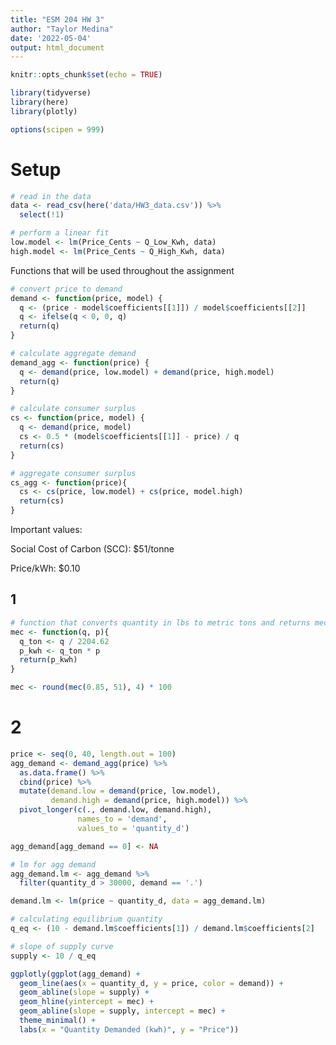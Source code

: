 ```yaml
---
title: "ESM 204 HW 3"
author: "Taylor Medina"
date: '2022-05-04'
output: html_document
---
```


```r
knitr::opts_chunk$set(echo = TRUE)

library(tidyverse)
library(here)
library(plotly)

options(scipen = 999)
```

# Setup 
```r
# read in the data
data <- read_csv(here('data/HW3_data.csv')) %>% 
  select(!1) 

# perform a linear fit
low.model <- lm(Price_Cents ~ Q_Low_Kwh, data)
high.model <- lm(Price_Cents ~ Q_High_Kwh, data)
```

Functions that will be used throughout the assignment
```r
# convert price to demand
demand <- function(price, model) {
  q <- (price - model$coefficients[[1]]) / model$coefficients[[2]]
  q <- ifelse(q < 0, 0, q)
  return(q)
}

# calculate aggregate demand
demand_agg <- function(price) {
  q <- demand(price, low.model) + demand(price, high.model)
  return(q)
}

# calculate consumer surplus
cs <- function(price, model) {
  q <- demand(price, model)
  cs <- 0.5 * (model$coefficients[[1]] - price) / q
  return(cs)
}

# aggregate consumer surplus
cs_agg <- function(price){
  cs <- cs(price, low.model) + cs(price, model.high)
  return(cs)
}


```

Important values:

Social Cost of Carbon (SCC): $51/tonne

Price/kWh: $0.10

## 1

```r
# function that converts quantity in lbs to metric tons and returns mec
mec <- function(q, p){
  q_ton <- q / 2204.62
  p_kwh <- q_ton * p
  return(p_kwh)
}

mec <- round(mec(0.85, 51), 4) * 100
```

# 2

```r
price <- seq(0, 40, length.out = 100)
agg_demand <- demand_agg(price) %>% 
  as.data.frame() %>% 
  cbind(price) %>% 
  mutate(demand.low = demand(price, low.model),
         demand.high = demand(price, high.model)) %>% 
  pivot_longer(c(., demand.low, demand.high),
               names_to = 'demand',
               values_to = 'quantity_d') 

agg_demand[agg_demand == 0] <- NA

# lm for agg demand 
agg_demand.lm <- agg_demand %>% 
  filter(quantity_d > 30000, demand == '.')

demand.lm <- lm(price ~ quantity_d, data = agg_demand.lm)

# calculating equilibrium quantity
q_eq <- (10 - demand.lm$coefficients[1]) / demand.lm$coefficients[2]

# slope of supply curve
supply <- 10 / q_eq

ggplotly(ggplot(agg_demand) +
  geom_line(aes(x = quantity_d, y = price, color = demand)) +
  geom_abline(slope = supply) +
  geom_hline(yintercept = mec) +
  geom_abline(slope = supply, intercept = mec) +
  theme_minimal() +
  labs(x = "Quantity Demanded (kwh)", y = "Price"))
```



